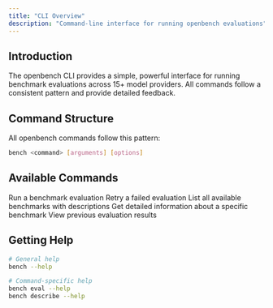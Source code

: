 ```yaml
---
title: "CLI Overview"
description: "Command-line interface for running openbench evaluations"
---
```


## Introduction

The openbench CLI provides a simple, powerful interface for running benchmark evaluations across 15+ model providers. All commands follow a consistent pattern and provide detailed feedback.

## Command Structure

All openbench commands follow this pattern:

```bash
bench <command> [arguments] [options]
```

## Available Commands

<CardGroup cols={2}>
  <Card title="eval" icon="play" href="/cli/eval">
    Run a benchmark evaluation
  </Card>
  
  <Card title="eval-retry" icon="rotate" href="/cli/eval-retry">
    Retry a failed evaluation
  </Card>

  <Card title="list" icon="list" href="/cli/list">
    List all available benchmarks with descriptions
  </Card>
  
  <Card title="describe" icon="info" href="/cli/describe">
    Get detailed information about a specific benchmark
  </Card>
  
  <Card title="view" icon="eye" href="/cli/view">
    View previous evaluation results
  </Card>
</CardGroup>

## Getting Help

```bash
# General help
bench --help

# Command-specific help
bench eval --help
bench describe --help
```
